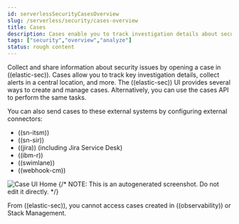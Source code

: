 ```yaml
---
id: serverlessSecurityCasesOverview
slug: /serverless/security/cases-overview
title: Cases
description: Cases enable you to track investigation details about security issues.
tags: ["security","overview","analyze"]
status: rough content
---
```



<RoughContent />

<div id="cases-overview"></div>

Collect and share information about security issues by opening a case in ((elastic-sec)). Cases allow you to track key investigation details, collect alerts in a central location, and more. The ((elastic-sec)) UI provides several ways to create and manage cases. Alternatively, you can use the <DocLink id="serverlessSecurityCasesApiOverview">cases API</DocLink> to perform the same tasks.

You can also send cases to these external systems by <DocLink id="serverlessSecurityCasesUiIntegrations">configuring external connectors</DocLink>:

* ((sn-itsm))
* ((sn-sir))
* ((jira)) (including Jira Service Desk)
* ((ibm-r))
* ((swimlane))
* ((webhook-cm))

![Case UI Home](../images/cases-overview/-cases-cases-home-page.png)
{/* NOTE: This is an autogenerated screenshot. Do not edit it directly. */}

<DocCallOut title="Note">
From ((elastic-sec)), you cannot access cases created in ((observability)) or Stack Management.
</DocCallOut>

